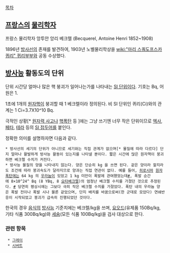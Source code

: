 [[목차]]
== [[프랑스]]의 [[물리학자]] ==
프랑스 물리학자 앙투안 앙리 베크렐 (Becquerel, Antoine Henri 1852~1908)

1896년 [[방사선]]의 존재를 발견하여, 1903년 노벨물리학상을 [[wiki:"마리 스쿼도프스카 퀴리" 퀴리]]부부와 공동 수상했다.

== [[방사능]] 활동도의 단위 ==
단위 시간당 얼마나 많은 핵 붕괴가 일어나는가를 나타내는 [[SI 단위]]이다. 기호는 Bq, 어원은 1.

1초에 1개의 [[원자핵]]이 붕괴할 때 1 베크렐이라 정의된다. 비 SI 단위인 퀴리(Ci)와의 관계는 1 Ci=3.7X10^10 Bq.

극적인 상황[* [[원자력 사고]]나 [[핵폭탄]] 등 ]에는 그냥 쓰기엔 너무 작은 단위이므로 [[엑사]], [[페타]], [[테라]] 등의 [[SI 접두어]]를 붙인다.

정확한 의미를 설명하자면 다음과 같다.
 * 방사선의 세기의 단위가 아니므로 세기와는 직접 관계가 없으며[* 물질에 따라 다르다] 단지 얼마나 활발하게 방사능 활동이 있는지를 나타낼 뿐이다. 짧은 시간에 많은 원자핵이 붕괴하면 베크렐 수치가 커진다.
 * 방사능 물질의 양을 나타내지 않는다. 양은 단순히 kg 을 쓰면 된다. 같은 양이라 할지라도 조건에 따라 붕괴속도가 달라지므로 양과는 직접 연관이 없다. 예를 들어, [[히로시마]] [[원자폭탄]]에는 64 kg 의 [[우라늄]]이 있었고 1 kg 미만이 폭발에 관여했었는데[http://en.wikipedia.org/wiki/Little_Boy#Basic_weapon_design #], 폭발 순간에 8×10^24^ Bq (8 YBq, 8 [[요타]]베크렐)의 엄청난 베크렐 수치를 가졌던 것으로 추정된다. [http://en.wikipedia.org/wiki/Becquerel#Prefixes #] 당연히 평상시에는 그보다 극히 작은 베크렐 수치를 가졌었다. 폭탄 내의 우라늄 양은 폭발 전이나 폭발 시나 물론 같았으며, 단지 배치를 바꿈으로써(한 군데로 모았다) 연쇄반응이 시작되었고 붕괴가 급속히 진행되었던 것이다.

한국의 경우 [[음식]]의 [[방사능]] 기준치에는 베크렐/kg을 쓰며, [[요오드]](유제품 150Bq/kg, 기타 식품 300Bq/kg)와 [[세슘]](모든 식품 100Bq/kg)을 검사 대상으로 한다.

=== 관련 항목 ===
  * [[그레이]]
  * [[시버트]]
